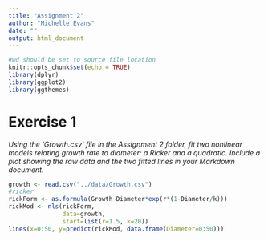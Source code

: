 ```yaml
---
title: "Assignment 2"
author: "Michelle Evans"
date: ""
output: html_document
---
```


```r
#wd should be set to source file location
knitr::opts_chunk$set(echo = TRUE)
library(dplyr)
library(ggplot2)
library(ggthemes)
```

# Exercise 1

*Using the ‘Growth.csv’ file in the Assignment 2 folder, fit two nonlinear models relating growth rate to diameter: a Ricker and a quadratic. Include a plot showing the raw data and the two fitted lines in your Markdown document.*


```r
growth <- read.csv("../data/Growth.csv")
#ricker
rickForm <- as.formula(Growth~Diameter*exp(r*(1-Diameter/k)))
rickMod <- nls(rickForm, 
               data=growth, 
               start=list(r=1.5, k=20))
lines(x=0:50, y=predict(rickMod, data.frame(Diameter=0:50)))
```

